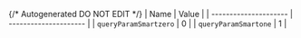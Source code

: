 {/* Autogenerated DO NOT EDIT  */}
| Name                  | Value                 |
| --------------------- | --------------------- |
| `queryParamSmartzero` | 0                     |
| `queryParamSmartone`  | 1                     |